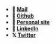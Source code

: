 - **💌 [Mail](mailto:ahmedma@usc.edu)**
- **🐙 [Github](https://github.com/themoahmed)**
- **📜 [Personal site]()**
- **👥 [LinkedIn](https://www.linkedin.com/in/link3dinaccount/)**
- **𝕏 [Twitter](https://x.com/idontmo_)**